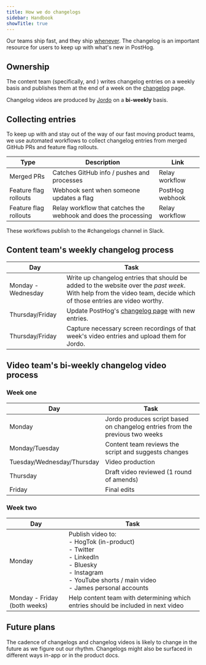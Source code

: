 ```yaml
---
title: How we do changelogs
sidebar: Handbook
showTitle: true
---
```


Our teams ship fast, and they ship [whenever](/blog/we-ship-whenever). The changelog is an important resource for users to keep up with what's new in PostHog.

## Ownership

The content team (specifically, <TeamMember name="Edwin Lim" photo /> and <TeamMember name="Vincent Ge"  photo />) writes changelog entries on a weekly basis and publishes them at the end of a week on the [changelog](/changelog) page.

Changelog videos are produced by [Jordo](/community/profiles/34804) on a **bi-weekly** basis.

## Collecting entries

To keep up with and stay out of the way of our fast moving product teams, we use automated workflows to collect changelog entries from merged GitHub PRs and feature flag rollouts.

| Type | Description | Link |
|------|-------------|------|
| Merged PRs | Catches GitHub info / pushes and processes | <PrivateLink url="https://run.relay.app/workflows/cme1t0eno0gih0okphosc9pw0/edit">Relay workflow</PrivateLink> |
| Feature flag rollouts | Webhook sent when someone updates a flag | <PrivateLink url="https://us.posthog.com/project/2/functions/0199a5e9-75cf-0000-25b0-439a08af8e31">PostHog webhook</PrivateLink> |
| Feature flag rollouts | Relay workflow that catches the webhook and does the processing | <PrivateLink url="https://run.relay.app/workflows/cmg9oagij16o70nm34b5z7eur/edit">Relay workflow</PrivateLink> |

These workflows publish to the <PrivateLink url="https://posthog.slack.com/archives/C099B0YCULT">#changelogs</PrivateLink> channel in Slack.

## Content team's weekly changelog process

| Day | Task |
|-----|------|
| Monday - Wednesday | Write up changelog entries that should be added to the website over the _past week_. With help from the video team, decide which of those entries are video worthy. |
| Thursday/Friday | Update PostHog's [changelog page](/changelog) with new entries. |
| Thursday/Friday | Capture necessary screen recordings of that week's video entries and upload them for Jordo. |

## Video team's bi-weekly changelog video process

### Week one

| Day | Task |
|-----|------|
| Monday | Jordo produces script based on changelog entries from the previous two weeks |
| Monday/Tuesday | Content team reviews the script and suggests changes |
| Tuesday/Wednesday/Thursday | Video production |
| Thursday | Draft video reviewed (1 round of amends) |
| Friday | Final edits |

### Week two

| Day | Task |
|-----|------|
| Monday | Publish video to:<br/>- HogTok (in-product)<br/>- Twitter<br/>- LinkedIn<br/>- Bluesky<br/>- Instagram<br/>- YouTube shorts / main video<br/>- James personal accounts |
| Monday - Friday (both weeks) | Help content team with determining which entries should be included in next video |

## Future plans

The cadence of changelogs and changelog videos is likely to change in the future as we figure out our rhythm. Changelogs might also be surfaced in different ways in-app or in the product docs.

